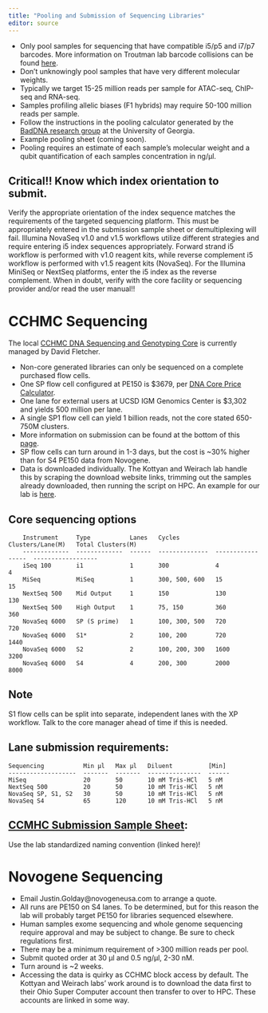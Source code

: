 ```yaml
---
title: "Pooling and Submission of Sequencing Libraries"
editor: source
---
```


-   Only pool samples for sequencing that have compatible i5/p5 and i7/p7 barcodes. More information on Troutman lab barcode collisions can be found [here](https://github.com/ty-troutman/labSequencingBarcodes).
-   Don't unknowingly pool samples that have very different molecular weights.
-   Typically we target 15-25 million reads per sample for ATAC-seq, ChIP-seq and RNA-seq.
-   Samples profiling allelic biases (F1 hybrids) may require 50-100 million reads per sample.
-   Follow the instructions in the pooling calculator generated by the [BadDNA research group](https://baddna.uga.edu/tools-library_pooling_calculator.html) at the University of Georgia.
-   Example pooling sheet (coming soon).
-   Pooling requires an estimate of each sample's molecular weight and a qubit quantification of each samples concentration in ng/µl.

::: {.callout-important}
## Critical!! Know which index orientation to submit.

Verify the appropriate orientation of the index sequence matches the requirements of the targeted sequencing platform. This must be appropriately entered in the submission sample sheet or demultiplexing will fail. Illumina NovaSeq v1.0 and v1.5 workflows utilize different strategies and require entering i5 index sequences appropriately. Forward strand i5 workflow is performed with v1.0 reagent kits, while reverse complement i5 workflow is performed with v1.5 reagent kits (NovaSeq). For the Illumina MiniSeq or NextSeq platforms, enter the i5 index as the reverse complement. When in doubt, verify with the core facility or sequencing provider and/or read the user manual!!
:::

# CCHMC Sequencing

The local [CCHMC DNA Sequencing and Genotyping Core](https://centerlink.cchmc.org/research/research---tabs/dna-sequencing-core) is currently managed by David Fletcher.

-   Non-core generated libraries can only be sequenced on a complete purchased flow cells.
-   One SP flow cell configured at PE150 is \$3679, per [DNA Core Price Calculator](https://centerlink.cchmc.org/research/research---tabs/dna-sequencing-core/price-calculator).
-   One lane for external users at UCSD IGM Genomics Center is \$3,302 and yields 500 million per lane.
-   A single SP1 flow cell can yield 1 billion reads, not the core stated 650-750M clusters.
-   More information on submission can be found at the bottom of this [page](https://dna.cchmc.org/www/nextgen_main.php).
-   SP flow cells can turn around in 1-3 days, but the cost is \~30% higher than for S4 PE150 data from Novogene.
-   Data is downloaded individually. The Kottyan and Weirach lab handle this by scraping the download website links, trimming out the samples already downloaded, then running the script on HPC. An example for our lab is [here](NGS_Scraper_KevinErnst.qmd).

## Core sequencing options

        Instrument     Type           Lanes   Cycles          Clusters/Lane(M)   Total Clusters(M) 
        -------------  -------------  ------  --------------  -----------------  ------------------
        iSeq 100       i1             1       300             4                  4                 
        MiSeq          MiSeq          1       300, 500, 600   15                 15                
        NextSeq 500    Mid Output     1       150             130                130               
        NextSeq 500    High Output    1       75, 150         360                360               
        NovaSeq 6000   SP (S prime)   1       100, 300, 500   720                720               
        NovaSeq 6000   S1*            2       100, 200        720                1440              
        NovaSeq 6000   S2             2       100, 200, 300   1600               3200              
        NovaSeq 6000   S4             4       200, 300        2000               8000   

::: callout-note
# Note

S1 flow cells can be split into separate, independent lanes with the XP workflow. Talk to the core manager ahead of time if this is needed.
:::

## Lane submission requirements:

    Sequencing           Min µl   Max µl   Diluent          [Min] 
    -------------------  -------  -------  ---------------  ------
    MiSeq                20       50       10 mM Tris-HCl   5 nM  
    NextSeq 500          20       50       10 mM Tris-HCl   5 nM  
    NovaSeq SP, S1, S2   30       50       10 mM Tris-HCl   5 nM  
    NovaSeq S4           65       120      10 mM Tris-HCl   5 nM

## [CCMHC Submission Sample Sheet](https://docs.google.com/spreadsheets/d/1jsq9Pe1AbLTcPkmoBw3DCj2ewyRkCqlng8q2KOK_6iQ/edit?usp=sharing):

Use the lab standardized naming convention (linked here)!

# Novogene Sequencing

-   Email Justin.Golday\@novogeneusa.com to arrange a quote.
-   All runs are PE150 on S4 lanes. To be determined, but for this reason the lab will probably target PE150 for libraries sequenced elsewhere.
-   Human samples exome sequencing and whole genome sequencing require approval and may be subject to change. Be sure to check regulations first.
-   There may be a minimum requirement of \>300 million reads per pool.
-   Submit quoted order at 30 µl and 0.5 ng/µl, 2-30 nM.
-   Turn around is \~2 weeks.
-   Accessing the data is quirky as CCHMC block access by default. The Kottyan and Weirach labs' work around is to download the data first to their Ohio Super Computer account then transfer to over to HPC. These accounts are linked in some way.
